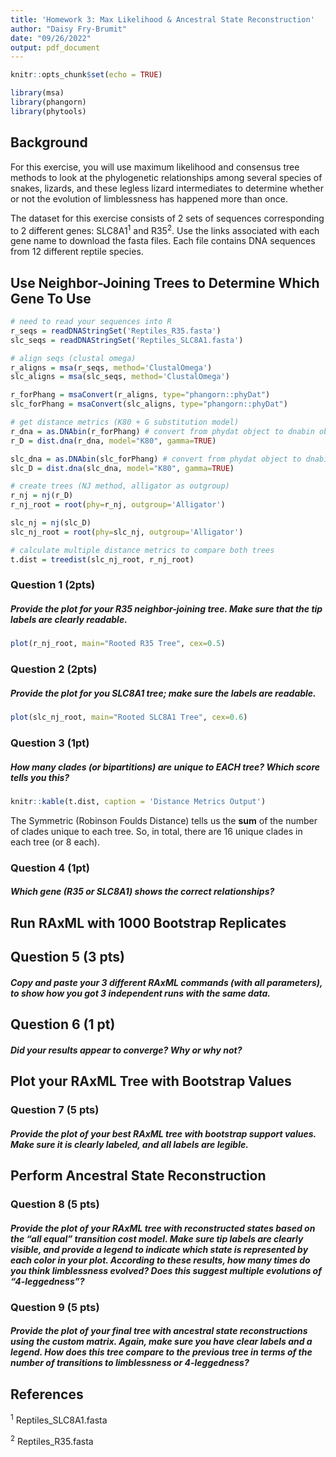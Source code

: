 ```yaml
---
title: 'Homework 3: Max Likelihood & Ancestral State Reconstruction'
author: "Daisy Fry-Brumit"
date: "09/26/2022"
output: pdf_document
---
```


```r
knitr::opts_chunk$set(echo = TRUE)

library(msa)
library(phangorn)
library(phytools)
```

## Background

For this exercise, you will use maximum likelihood and consensus tree methods to look at the phylogenetic relationships among several species of snakes, lizards, and these legless lizard intermediates to determine whether or not the evolution of limblessness has happened more than once.

The dataset for this exercise consists of 2 sets of sequences corresponding to 2 different genes: SLC8A1^1^ and R35^2^. Use the links associated with each gene name to download the fasta files. Each file contains DNA sequences from 12 different reptile species.

## Use Neighbor-Joining Trees to Determine Which Gene To Use

```r
# need to read your sequences into R
r_seqs = readDNAStringSet('Reptiles_R35.fasta')
slc_seqs = readDNAStringSet('Reptiles_SLC8A1.fasta')

# align seqs (clustal omega)
r_aligns = msa(r_seqs, method='ClustalOmega')
slc_aligns = msa(slc_seqs, method='ClustalOmega')

r_forPhang = msaConvert(r_aligns, type="phangorn::phyDat")
slc_forPhang = msaConvert(slc_aligns, type="phangorn::phyDat")

# get distance metrics (K80 + G substitution model)
r_dna = as.DNAbin(r_forPhang) # convert from phydat object to dnabin object
r_D = dist.dna(r_dna, model="K80", gamma=TRUE)

slc_dna = as.DNAbin(slc_forPhang) # convert from phydat object to dnabin object
slc_D = dist.dna(slc_dna, model="K80", gamma=TRUE)

# create trees (NJ method, alligator as outgroup)
r_nj = nj(r_D)
r_nj_root = root(phy=r_nj, outgroup='Alligator')

slc_nj = nj(slc_D)
slc_nj_root = root(phy=slc_nj, outgroup='Alligator')

# calculate multiple distance metrics to compare both trees
t.dist = treedist(slc_nj_root, r_nj_root)
```

### Question 1 (2pts)

#####  Provide the plot for your R35 neighbor-joining tree. Make sure that the tip labels are clearly readable.

```r
plot(r_nj_root, main="Rooted R35 Tree", cex=0.5)
```

### Question 2 (2pts)

##### Provide the plot for you SLC8A1 tree; make sure the labels are readable. 

```r
plot(slc_nj_root, main="Rooted SLC8A1 Tree", cex=0.6)
```

### Question 3 (1pt)

#####  How many clades (or bipartitions) are unique to EACH tree? Which score tells you this?

```r
knitr::kable(t.dist, caption = 'Distance Metrics Output')
```

The Symmetric (Robinson Foulds Distance) tells us the **sum** of the number of clades unique to each tree. So, in total, there are 16 unique clades in each tree (or 8 each).

### Question 4 (1pt)

##### Which gene (R35 or SLC8A1) shows the correct relationships?

## Run RAxML with 1000 Bootstrap Replicates

## Question 5 (3 pts)

##### Copy and paste your 3 different RAxML commands (with all parameters), to show how you got 3 independent runs with the same data.

## Question 6 (1 pt)

##### Did your results appear to converge? Why or why not?


## Plot your RAxML Tree with Bootstrap Values

### Question 7 (5 pts) 

##### Provide the plot of your best RAxML tree with bootstrap support values. Make sure it is clearly labeled, and all labels are legible.

## Perform Ancestral State Reconstruction

### Question 8 (5 pts)

##### Provide the plot of your RAxML tree with reconstructed states based on the "all equal" transition cost model. Make sure tip labels are clearly visible, and provide a legend to indicate which state is represented by each color in your plot.  According to these results, how many times do you think limblessness evolved? Does this suggest multiple evolutions of "4-leggedness"?

### Question 9 (5 pts)

##### Provide the plot of your final tree with ancestral state reconstructions using the custom matrix. Again, make sure you have clear labels and a legend.  How does this tree compare to the previous tree in terms of the number of transitions to limblessness or 4-leggedness? 

## References

^1^ Reptiles_SLC8A1.fasta

^2^ Reptiles_R35.fasta